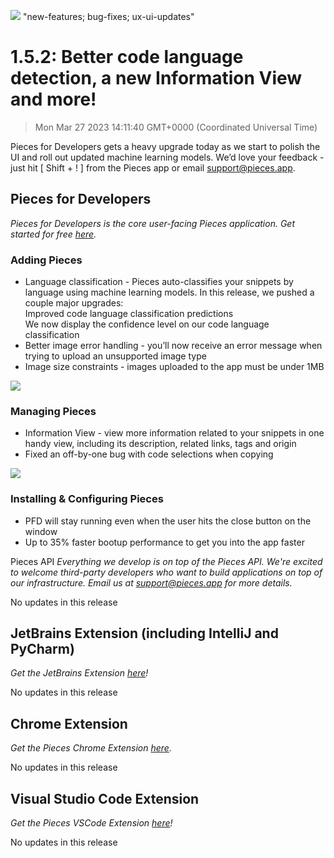 ![](https://uploads-ssl.webflow.com/6143afec68f555387049efb3/630d685860912c6a9a4e5724_ezgif_com-gif-maker6_0676791fd62c940d70858d9682905b35_2000.png)
"new-features; bug-fixes; ux-ui-updates"
# 1.5.2: Better code language detection, a new Information View and more!
> Mon Mar 27 2023 14:11:40 GMT+0000 (Coordinated Universal Time)

Pieces for Developers gets a heavy upgrade today as we start to polish the UI and roll out updated machine learning models. We’d love your feedback - just hit [ Shift + ! ] from the Pieces app or email support@pieces.app.
## Pieces for Developers
<em>Pieces for Developers is the core user-facing Pieces application. Get started for free <a href="http://code.pieces.app/install" target="_blank" rel="noopener noreferrer">here</a>.</em>

### Adding Pieces
- Language classification - Pieces auto-classifies your snippets by language using machine learning models. In this release, we pushed a couple major upgrades:<br/>Improved code language classification predictions<br/>We now display the confidence level on our code language classification
- Better image error handling - you’ll now receive an error message when trying to upload an unsupported image type
- Image size constraints - images uploaded to the app must be under 1MB

![](https://uploads-ssl.webflow.com/6143afec68f555387049efb3/630d685a60912c0d284e5884_ezgif_com-gif-maker7_13b38a536756e887e64630fb3313fca5_800.png)

### Managing Pieces
- Information View - view more information related to your snippets in one handy view, including its description, related links, tags and origin
- Fixed an off-by-one bug with code selections when copying

![](https://uploads-ssl.webflow.com/6143afec68f555387049efb3/630d685960912c64514e5812_txn7lylaunebxq2440bp5jt7huq2_fd0647b9be6830ca5508fa51d4fe53b3.gif)

### Installing &amp; Configuring Pieces
- PFD will stay running even when the user hits the close button on the window
- Up to 35% faster bootup performance to get you into the app faster

Pieces API
<em>Everything we develop is on top of the Pieces API. We&#x27;re excited to welcome third-party developers who want to build applications on top of our infrastructure. Email us at support@pieces.app for more details.</em>


No updates in this release
## JetBrains Extension (including IntelliJ and PyCharm)
<em>Get the JetBrains Extension <a href="https://plugins.jetbrains.com/plugin/17328-pieces" target="_blank" rel="noopener noreferrer">here</a>!</em>

No updates in this release

## Chrome Extension
<em>Get the Pieces Chrome Extension <a href="https://chrome.google.com/webstore/detail/pieces/igbgibhbfonhmjlechmeefimncpekepm?hl=en" target="_blank" rel="noopener noreferrer">here</a>.</em>

No updates in this release

## Visual Studio Code Extension
<em>Get the Pieces VSCode Extension <a href="https://marketplace.visualstudio.com/items?itemName=MeshIntelligentTechnologiesInc.pieces-vscode" target="_blank" rel="noopener noreferrer">here</a>!</em>

No updates in this release
